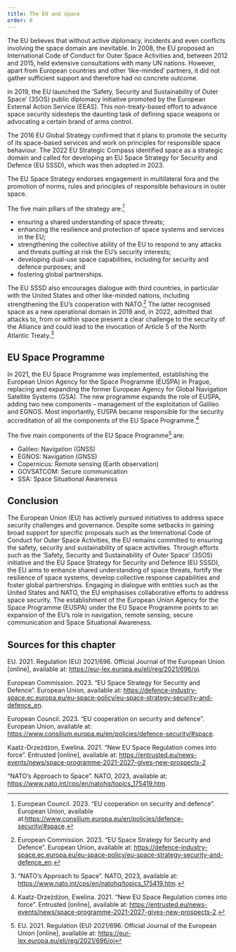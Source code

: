 ```yaml
---
title: The EU and space
order: 6
---
```


<LectureVideo smil="/lu08/HSFK-PC_LU08-CH08_12b_250109.smil" provider="video-stream">
  The EU believes that without active diplomacy, incidents and even conflicts involving the space domain are inevitable. In 2008, the EU proposed an International Code of Conduct for Outer Space Activities and, between 2012 and 2015, held extensive consultations with many UN nations. However, apart from European countries and other ‘like-minded’ partners, it did not gather sufficient support and therefore had no concrete outcome.

  In 2019, the EU launched the ‘Safety, Security and Sustainability of Outer Space’ (3SOS) public diplomacy initiative promoted by the European External Action Service (EEAS). This non-treaty-based effort to advance space security sidesteps the daunting task of defining space weapons or advocating a certain brand of arms control.

  The 2016 EU Global Strategy confirmed that it plans to promote the security of its space-based services and work on principles for responsible space behaviour. The 2022 EU Strategic Compass identified space as a strategic domain and called for developing an EU Space Strategy for Security and Defence (EU SSSD), which was then adopted in 2023.

  <Figure
    size="medium"
    src="EU-SSSD.png"
    caption="The EU Space Strategy for Security and Defence"
    credit="https://defence-industry-space.ec.europa.eu/document/download/5e3dfcd1-2ff2-4fd1-85f7-74d0d9b62b3a_en"
    alt="The EU Space Strategy for Security and Defence"
    expandable={true}
    license=""
  ></Figure>

  The EU Space Strategy endorses engagement in multilateral fora and the promotion of norms, rules and principles of responsible behaviours in outer space.

  The five main pillars of the strategy are:[^1]
  - ensuring a shared understanding of space threats;
  - enhancing the resilience and protection of space systems and services in the EU;
  - strengthening the collective ability of the EU to respond to any attacks and threats putting at risk the EU’s security interests;
  - developing dual-use space capabilities, including for security and defence purposes; and
  - fostering global partnerships.

  The EU SSSD also encourages dialogue with third countries, in particular with the United States and other like-minded nations, including strengthening the EU’s cooperation with NATO.[^2] The latter recognised space as a new operational domain in 2019 and, in 2022, admitted that attacks to, from or within space present a clear challenge to the security of the Alliance and could lead to the invocation of Article 5 of the North Atlantic Treaty.[^3]

</LectureVideo>

## EU Space Programme

In 2021, the EU Space Programme was implemented, establishing the European Union Agency for the Space Programme (EUSPA) in Prague, replacing and expanding the former European Agency for Global Navigation Satellite Systems (GSA). The new programme expands the role of EUSPA, adding two new components – management of the exploitation of Galileo and EGNOS. Most importantly, EUSPA became responsible for the security accreditation of all the components of the EU Space Programme.[^4]

The five main components of the EU Space Programme[^5] are:
- Galileo: Navigation (GNSS)
- EGNOS: Navigation (GNSS)
- Copernicus: Remote sensing (Earth observation)
- GOVSATCOM: Secure communication
- SSA: Space Situational Awareness

## Conclusion

The European Union (EU) has actively pursued initiatives to address space security challenges and governance. Despite some setbacks in gaining broad support for specific proposals such as the International Code of Conduct for Outer Space Activities, the EU remains committed to ensuring the safety, security and sustainability of space activities. Through efforts such as the ‘Safety, Security and Sustainability of Outer Space’ (3SOS) initiative and the EU Space Strategy for Security and Defence (EU SSSD), the EU aims to enhance shared understanding of space threats, fortify the resilience of space systems, develop collective response capabilities and foster global partnerships. Engaging in dialogue with entities such as the United States and NATO, the EU emphasises collaborative efforts to address space security. The establishment of the European Union Agency for the Space Programme (EUSPA) under the EU Space Programme points to an expansion of the EU’s role in navigation, remote sensing, secure communication and Space Situational Awareness.

[^1]: European Council. 2023. “EU cooperation on security and defence”. European Union, available at:https://www.consilium.europa.eu/en/policies/defence-security/#space.
[^2]: European Commission. 2023. “EU Space Strategy for Security and Defence”. European Union, available at: https://defence-industry-space.ec.europa.eu/eu-space-policy/eu-space-strategy-security-and-defence_en.
[^3]: “NATO’s Approach to Space”. NATO, 2023, available at: https://www.nato.int/cps/en/natohq/topics_175419.htm.
[^4]: Kaatz-Drzeżdżon, Ewelina. 2021. “New EU Space Regulation comes into force”. Entrusted [online], available at: https://entrusted.eu/news-events/news/space-programme-2021-2027-gives-new-prospects-2.
[^5]: EU. 2021. Regulation (EU) 2021/696. Official Journal of the European Union [online], available at: https://eur-lex.europa.eu/eli/reg/2021/696/oj

## Sources for this chapter

EU. 2021. Regulation (EU) 2021/696. Official Journal of the European Union [online], available at: https://eur-lex.europa.eu/eli/reg/2021/696/oj.

European Commission. 2023. “EU Space Strategy for Security and Defence”. European Union, available at: https://defence-industry-space.ec.europa.eu/eu-space-policy/eu-space-strategy-security-and-defence_en.

European Council. 2023. “EU cooperation on security and defence”. European Union, available at: https://www.consilium.europa.eu/en/policies/defence-security/#space.

Kaatz-Drzeżdżon, Ewelina. 2021. “New EU Space Regulation comes into force”. Entrusted [online], available at: https://entrusted.eu/news-events/news/space-programme-2021-2027-gives-new-prospects-2

“NATO’s Approach to Space”. NATO, 2023, available at: https://www.nato.int/cps/en/natohq/topics_175419.htm.


